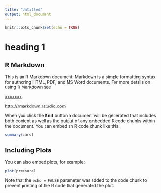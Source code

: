 ```yaml
---
title: "Untitled"
output: html_document
---
```


```r
knitr::opts_chunk$set(echo = TRUE)
```
# heading 1
## R Markdown

This is an R Markdown document. Markdown is a simple formatting syntax for authoring HTML, PDF, and MS Word documents. For more details on using R Markdown see

[xxxxxxx](http://rmarkdown.rstudio.com).

<http://rmarkdown.rstudio.com>

When you click the **Knit** button a document will be generated that includes both content as well as the output of any embedded R code chunks within the document. You can embed an R code chunk like this:

```r
summary(cars)
```

## Including Plots

You can also embed plots, for example:

```r
plot(pressure)
```

Note that the `echo = FALSE` parameter was added to the code chunk to prevent printing of the R code that generated the plot.
